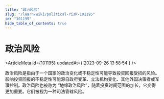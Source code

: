 ```yaml
---
title: "政治风险"
slug: "/learn/wiki/political-risk-101195"
id: "101195"
hide_table_of_contents: true
---
```



# 政治风险

<ArticleMeta id={101195} updatedAt={'2023-09-26 13:58:54'} />
<div className='border-solid border-b border-t-0 my-4 border-[var(--ifm-color-gray-300)]' />

政治风险是指由于一个国家的政治变化或不稳定性可能导致投资回报受损的风险。影响投资回报的不稳定性可能源自政府变革、立法机构变化、其他外国决策者或军事控制。政治风险也被称为 “地缘政治风险”，随着投资时间范围的加长，它变得更加重要。它们被视为一种司法管辖风险。
